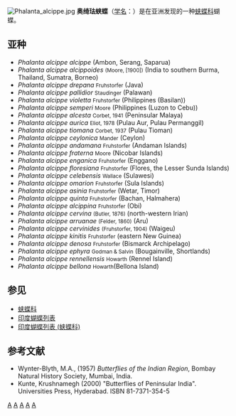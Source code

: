 {{NoteTA
|G1=Butterfly
}}
{{Speciesbox
| taxon = Phalanta alcippe
| binomial_authority = [[卡斯帕·施托尔|Stoll]], 1782
| image = Phalanta alcippe at Nayikayam Thattu.jpg
| image_caption = 正面
|image2=Phalanta alcippe around Nayikayam Thattu.jpg
| image2_caption = 侧面
| synonyms = 
*''Papilio alcippe'' <small>Stoll, [1782]</small>
*''Phalanta alcesta'' <small>Corbet, 1941</small>
*''Phalanta aurica'' <small>Eliot, 1978</small>
*''Phalanta tiomana'' <small>Corbet, 1937</small>
}}
[[File:Phalanta_alcippe.jpg|thumb]]
'''奥绮珐蛱蝶'''（[[学名|学名]]：{{lang|la|''Phalanta alcippe''}}）是在亚洲发现的一种[[蛱蝶科|蛱蝶科]]蝴蝶。

== 亚种 ==
*''Phalanta alcippe alcippe'' (Ambon, Serang, Saparua)
*''Phalanta alcippe alcippoides'' <small>(Moore, [1900])</small> (India to southern Burma, Thailand, Sumatra, Borneo)
*''Phalanta alcippe drepana'' <small>Fruhstorfer</small> (Java)
*''Phalanta alcippe pallidior'' <small>Staudinger</small> (Palawan)
*''Phalanta alcippe violetta'' <small>Fruhstorfer</small> (Philippines (Basilan))
*''Phalanta alcippe semperi'' <small>Moore</small> (Philippines (Luzon to Cebu))
*''Phalanta alcippe alcesta'' <small>Corbet, 1941</small> (Peninsular Malaya)
*''Phalanta alcippe aurica'' <small>Eliot, 1978</small> (Pulau Aur, Pulau Permanggil)
*''Phalanta alcippe tiomana'' <small>Corbet, 1937</small> (Pulau Tioman)
*''Phalanta alcippe ceylonica'' <small>Mander</small> (Ceylon)
*''Phalanta alcippe andamana'' <small>Fruhstorfer</small> (Andaman Islands)
*''Phalanta alcippe fraterna'' <small>Moore</small> (Nicobar Islands)
*''Phalanta alcippe enganica'' <small>Fruhstorfer</small> (Enggano)
*''Phalanta alcippe floresiana'' <small>Fruhstorfer</small> (Flores, the Lesser Sunda Islands)
*''Phalanta alcippe celebensis'' <small>Wallace</small> (Sulawesi)
*''Phalanta alcippe omarion'' <small>Fruhstorfer</small> (Sula Islands)
*''Phalanta alcippe asinia'' <small>Fruhstorfer</small> (Wetar, Timor)
*''Phalanta alcippe quinta'' <small>Fruhstorfer</small> (Bachan, Halmahera)
*''Phalanta alcippe alcippina'' <small>Fruhstorfer</small> (Obi)
*''Phalanta alcippe cervina'' <small>(Butler, 1876)</small> (north-western Irian)
*''Phalanta alcippe arruanae'' <small>(Felder, 1860)</small> (Aru)
*''Phalanta alcippe cervinides'' <small>(Fruhstorfer, 1904)</small> (Waigeu)
*''Phalanta alcippe kinitis'' <small>Fruhstorfer</small> (eastern New Guinea)
*''Phalanta alcippe denosa'' <small>Fruhstorfer</small> (Bismarck Archipelago)
*''Phalanta alcippe ephyra'' <small>Godman & Salvin</small> (Bougainville, Shortlands)
*''Phalanta alcippe rennellensis'' <small>Howarth</small> (Rennel Island)
*''Phalanta alcippe bellona'' <small>Howarth</small>(Bellona Island)

== 参见 ==
*[[蛱蝶科|蛱蝶科]]
*[[印度蝴蝶列表|印度蝴蝶列表]]
*[[印度蝴蝶列表_(蛱蝶科)|印度蝴蝶列表 (蛱蝶科)]]

== 参考文献 ==

* Wynter-Blyth, M.A., (1957) ''Butterflies of the Indian Region'', Bombay Natural History Society, Mumbai, India.
* Kunte, Krushnamegh (2000) "Butterflies of Peninsular India". Universities Press, Hyderabad. ISBN 81-7371-354-5

{{Taxonbar}}
[[Category:印度蝴蝶|A]]
[[Category:婆罗洲蝴蝶|A]]
[[Category:爪哇蝴蝶|A]]
[[Category:中南半岛蝴蝶|A]]
[[Category:珐蛱蝶属|A]]